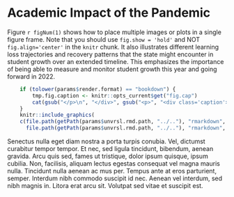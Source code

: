 # Academic Impact of the Pandemic

Figure `r figNum(1)` shows how to place multiple images or plots in a single figure
frame. Note that you should use `fig.show = 'hold'` and NOT ` fig.align='center'`
in the `knitr` chunk.  It also illustrates different learning loss trajectories
and recovery patterns that the state might encounter in student growth over an
extended timeline. This emphasizes the importance of being able to measure and
monitor student growth this year and going forward in 2022.

```r

	if (tolower(params$render.format) == "bookdown") {
		tmp.fig.caption <- knitr::opts_current$get("fig.cap")
		cat(gsub("</p>\n", "</div>", gsub("<p>", "<div class='caption'>", markdown::markdownToHTML(text=Gmisc::figCapNo(tmp.fig.caption), fragment.only=TRUE))))
	}
	knitr::include_graphics(
    c(file.path(getPath(params$unvrsl.rmd.path, "../.."), "rmarkdown", "assets", "images", "example_figure_4a.png"),
      file.path(getPath(params$unvrsl.rmd.path, "../.."), "rmarkdown", "assets", "images", "example_figure_4b.png")), error = FALSE)
```

Senectus nulla eget diam nostra a porta turpis conubia. Vel, dictumst curabitur
tempor tempor. Et nec, sed ligula tincidunt, bibendum, aenean gravida. Arcu quis
sed, fames ut tristique, dolor ipsum quisque, ipsum cubilia. Non, facilisis,
aliquam lectus egestas consequat vel magna mauris nulla. Tincidunt nulla aenean
ac mus per. Tempus ante at eros parturient, semper. Interdum nibh commodo suscipit
id nec. Aenean vel interdum, sed nibh magnis in. Litora erat arcu sit. Volutpat
sed vitae et suscipit est.
